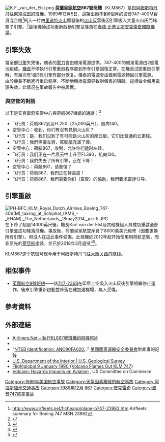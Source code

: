 {{refimprove|time=2015-1-20}}
{{Infobox Airliner accident
| Crash image = The Crew of KL 867 inspecting the damage of their Boeing 747-406M (Registration PH-BFC) which encountered the ash cloud from Mt Redoubt in Alaska in December 1989.jpeg
| Image caption = 事後在安克雷奇機場接受檢查的涉事客機PH-BFC
| name = 荷蘭皇家航空867號班機事故
| Date = 1989年12月15日
| Type = 引擎被[[火山灰|火山灰]]塞住
| Site = {{USA}}[[阿拉斯加州|阿拉斯加州]][[安克雷奇|安克雷奇]][[里道特火山|里道特火山]]
| Fatalities = 0
| Injuries = 0
| Aircraft Type = [[波音747|波音747-406M]]
| Operator = [[荷蘭皇家航空|荷蘭皇家航空]]
| Origin = {{NED}}[[史基浦機場|史基浦機場]]
| Destination = {{JPN}}[[成田國際機場|成田國際機場]]
| Tail Number = PH-BFC
| Ship name = [[卡尔加里|卡尔加里]]号
| Passengers = 231
| Crew = 14
| Survivors = 245
}}
[[File:K.F._van_der_Elst.png|thumb]]
'''[[荷蘭皇家航空|荷蘭皇家航空]]867號班機'''（KLM867）是由[[阿姆斯特丹|阿姆斯特丹]]飛往[[東京|東京]][[成田|成田]]的班機。1989年12月5日，這架出廠不到6個月的波音747-400M客貨混合機<ref>http://www.airfleets.net/ficheapp/plane-b747-23982.htm {{Wayback|url=http://www.airfleets.net/ficheapp/plane-b747-23982.htm |date=20150120034821 }} Airfleets summary for Boeing 747 MSN 23982</ref>飛入一片由[[里道特火山|里道特火山]]爆發後的[[火山灰|火山灰]]雲後因引擎吸入大量火山灰而堵塞了引擎。<ref name=RWNYT>{{Cite news| first=Richard | last=Witkin |authorlink= | title=Jet Lands Safely After Engines Stop in Flight Through Volcanic Ash | date=1989-12-16 | publisher=纽约时报公司 | url =http://query.nytimes.com/gst/fullpage.html?res=950DE2D71F3AF935A25751C1A96F948260 | work =[[纽约时报|纽约时报]] | pages = | accessdate = 2009-02-02 | language = }}</ref>最後機師成功重新啟動引擎並降落在[[泰德·史蒂文斯安克雷奇國際機場|泰德·史蒂文斯安克雷奇國際機場]]。

==引擎失效==
當全部[[引擎|引擎]]失效後，儀表的[[電力|電力]]會由備用電源提供。747-400的備用電源由2個電池組成。[[機長|機長]]不停執行引擎重啟程序直到所有引擎回復正常。在機長试图重啟引擎時，有幾次有1至3具引擎有部分恢复。儀表的電源會由備用電源轉回引擎電源。由於機長不斷進行重启程序，不斷地轉換電源导致對儀表的阻礙。這樣做令備用電源失效，此情况在事故報告中被證實。

===與空管的對話===
以下是安克雷奇空管中心與荷航867機組的通話：<ref name=VHIOA2006>{{Cite web |url=http://www.cusvo.org/docs/volcanichazards031606.pdf |title="VOLCANIC HAZARDS—IMPACTS ON AVIATION" US Senate Commerce Committee hearing in 2006 |accessdate=2015-01-20 |archive-date=2016-10-17 |archive-url=https://web.archive.org/web/20161017234052/http://www.cusvo.org/docs/volcanichazards031606.pdf |dead-url=no }}</ref>
*飞行员：荷航867到达FL250（25,000英尺），航向140。
*空管中心：收到，你们有沒有見到火山灰？
*飞行员：是，我们见到了有可能是火山灰的厚云层，它们比普通的云更棕。
*飞行员：我們需要左转，駕駛艙充滿了煙。
*空管中心：荷航867，收到，允许你们适时左转。
*飞行员：我们正在一片黑云中上升至FL390，航向130。
*飞行员：我們失去了所有引擎，正在下降！
*空管中心：荷航867，请重復？
*飞行员：荷航867，我們正在掉高度！
*飞行员：荷航867，我們需要你们（空管）的協助，我們要求雷達引导。

==引擎重啟==
[[File:PH-BFC_KLM_Royal_Dutch_Airlines_Boeing_747-406(M)_taxiing_at_Schiphol_(AMS_-_EHAM),_The_Netherlands,_18may2014,_pic-5.JPG|thumb]]
在下降了超過14000英尺後，機長Karl van der Elst及其他機組人員成功重啟全部引擎並成功降落飛機。事故後，荷蘭皇家航空斥資了8000萬美元維修（因要更換所有引擎）。但沒人在這此事件受傷。此飛機於2012年起开始使用用荷航塗裝，而非原先的[[荷兰皇家航空#子公司|荷亞航]]塗裝，並已於2018年3月退役<ref>{{Cite web |url=http://www.airliners.net/search/photo.search?regsearch=PH-BFC&distinct_entry=true |title=PH-BFC pictures on Airliners.net |accessdate=2015-01-20 |archive-date=2013-08-15 |archive-url=https://web.archive.org/web/20130815081653/http://www.airliners.net/search/photo.search?regsearch=PH-BFC&distinct_entry=true |dead-url=no }}</ref><ref>{{cite web |url=http://www.planespotters.net/Aviation_Photos/photo.show?id=261869 |title=存档副本 |accessdate=2016-04-22 |deadurl=yes |archiveurl=https://web.archive.org/web/20150120034618/http://www.planespotters.net/Aviation_Photos/photo.show?id=261869 |archivedate=2015-01-20 }}</ref>。

KLM867这个航班号现今用于阿姆斯特丹飞往[[关西国际机场|大阪关西]]的航线。

==相似事件==
*[[英國航空9號班機|英國航空9號班機]]——該[[波音747|747-236B]]在印尼上空吸入火山灰後引擎相繼停止運作，後來引擎重新啟動並降落在雅加達機場，無人受傷。

==參考資料==
{{reflist}}

==外部連結==
*[http://www.airliners.net/search/photo.search?regsearch=PH-BFC&distinct_entry=true Airliners.Net – 執行KL867號班機的飛機照片] {{Wayback|url=http://www.airliners.net/search/photo.search?regsearch=PH-BFC&distinct_entry=true |date=20130815081653 }}
*{{ASN accident|id=19891215-1}}
*"[http://www.ntsb.gov/aviationquery/brief.aspx?ev_id=20001213X29893&key=1 NTSB Identification: ANC90FA020.] {{Wayback|url=http://www.ntsb.gov/aviationquery/brief.aspx?ev_id=20001213X29893&key=1 |date=20140728085340 }}." [[美國國家運輸安全委員會|美國國家運輸安全委員會]]對此事的記錄
*[http://pubs.usgs.gov/fs/fs030-97/ U.S. Department of the Interior | U.S. Geological Survey ] {{Wayback|url=http://pubs.usgs.gov/fs/fs030-97/ |date=20080602061556 }}
*[http://www.flightglobal.com/pdfarchive/view/1990/1990%20-%200013.html Flightglobal 9 January 1990 {Volcano Flames Out KLM 747}] {{Wayback|url=http://www.flightglobal.com/pdfarchive/view/1990/1990%20-%200013.html |date=20150120035230 }}
*[http://www.cusvo.org/docs/volcanichazards031606.pdf Volcanic Hazards Impacts on Aviation] {{Wayback|url=http://www.cusvo.org/docs/volcanichazards031606.pdf |date=20161017234052 }}, US Committee on Commerce

{{1989年航空事故}}
[[Category:1989年美国航空事故|Category:1989年美国航空事故]]
[[Category:天氣因素觸發的航空事故|Category:天氣因素觸發的航空事故]]
[[Category:阿拉斯加州交通事故|Category:阿拉斯加州交通事故]]
[[Category:1989年12月|Category:1989年12月]]
[[Category:荷蘭皇家航空公司航空事故|867]]
[[Category:安克雷奇|Category:安克雷奇]]
[[Category:波音747航空事故|Category:波音747航空事故]]